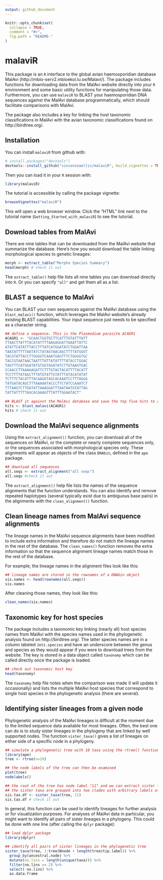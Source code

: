 ```yaml
---
output: github_document
---
```


<!-- README.md is generated from README.Rmd. Please edit that file -->

```r
knitr::opts_chunk$set(
  collapse = TRUE,
  comment = "#>",
  fig.path = "README-"
)
```

# malaviR

This package is an `R` interface to the global avian haemosporidian database MalAvi (http://mbio-serv2.mbioekol.lu.se/Malavi/). The package includes functions for downloading data from the MalAvi website directly into your `R` environment and some basic utility functions for manipulating those data. Furthermore, you can use `malaviR` to BLAST your haemosporidian DNA sequences against the MalAvi database programmatically, which should facilitate comparisons with MalAvi.  
  
The package also includes a key for linking the host taxonomic classifications in MalAvi with the avian taxonomic classifications found on http://birdtree.org/.

## Installation

You can install `malaviR` from github with:

```r
# install.packages("devtools")
devtools::install_github("vincenzoaellis/malaviR", build_vignettes = TRUE)
```

Then you can load it in your `R` session with:
```r
library(malaviR)
```

The tutorial is accessible by calling the package vignette:
```r
browseVignettes("malaviR")
```

This will open a web browser window. Click the "HTML" link next to the tutorial name (`Getting_Started_with_malaviR`) to see the tutorial.

## Download tables from MalAvi

There are nine tables that can be downloaded from the MalAvi website that summarize the database. Here's how you would download the table linking morphological species to genetic lineages:

```r
morph <- extract_table("Morpho Species Summary")
head(morph) # check it out
```

The `extract_table()` help file lists all nine tables you can download directly into `R`. Or you can specify `"all"` and get them all as a list.  

## BLAST a sequence to MalAvi

You can BLAST your own sequences against the MalAvi database using the `blast_malavi()` function, which leverages the MalAvi website's already existing BLAST capabilities. Your input sequence just needs to be specified as a character string.  

```r
## define a sequence. This is the Plasmodium parasite ACAGR1
ACAGR1 <- "GCAACTGGTGCTTCATTTGTATTTATT
TTAACTTATTTACATATTTTAAGAGGATTAAATTATTC
ATATTCATATTTACCTTTATCATGGATATCTGGATTAA
TAATATTTTTAATATCTATAGTAACAGCTTTTATGGGT
TACGTATTACCTTGGGGTCAAATGAGTTTCTGGGGTGC
TACCGTAATAACTAATTTATTATATTTTATACCTGGAC
TAGTTTCATGGATATGTGGTGGATATCTTGTAAGTGAC
CCAACCTTAAAAAGATTCTTTGTACTACATTTTACATT
TCCTTTTATAGCTTTATGTATTGTATTTATACATATAT
TCTTTCTACATTTACAAGGTAGCACAAATCCTTTAGGG
TATGATACAGCTTTAAAAATACCCTTCTATCCAAATCT
TTTAAGTCTTGATATTAAAGGATTTAATAATGTATTAG
TATTATTTTTAGCACAAAGTTTATTTGGAATACT"

## BLAST it against the MalAvi database and save the top five hits to a data frame
hits <- blast_malavi(ACAGR1)
hits # check it out
```

## Download the MalAvi sequence alignments

Using the `extract_alignment()` function, you can download all of the sequences on MalAvi, or the complete or nearly complete sequences only, or the sequences associated with morphological species only. These alignments will appear as objects of the class `DNAbin`, defined in the `ape` package.

```r
## download all sequences
all.seqs <- extract_alignment("all seqs")
all.seqs #check it out
```

The `extract_alignment()` help file lists the names of the sequence alignments that the function understands. You can also identify and remove repeated haplotypes (several typically exist due to ambiguous base pairs) in the alignments with the `clean_alignment()` function.

## Clean lineage names from MalAvi sequence alignments

The lineage names in the MalAvi sequence alignments have been modified to include extra information and therefore do not match the lineage names in the rest of the database. The `clean_names()` function removes the extra information so that the sequence alignment lineage names match those in the rest of the database.

For example, the lineage names in the alignment files look like this:

```r
## lineage names are stored in the rownames of a DNAbin object
six.names <- head(rownames(all.seqs))
six.names
```

After cleaning those names, they look like this:
```r
clean_names(six.names)
```

## Taxonomic key for host species

The package includes a taxonomic key linking (nearly all) host species names from MalAvi with the species names used in the phylogenetic analysis found on http://birdtree.org/. The latter species names are in a column labeled `Jetz.species` and have an underscore between the genus and species as they would appear if you were to download trees from the website. The key is stored in a data object called `taxonomy` which can be called directly once the package is loaded.

```r
## check out taxonomic host key
head(taxonomy)
```

The `taxonomy` help file notes when the comparison was made (I will update it occasionally) and lists the multiple MalAvi host species that correspond to single host species in the phylogenetic analysis (there are several).

## Identifying sister lineages from a given node

Phylogenetic analysis of the MalAvi lineages is difficult at the moment due to the limited sequence data available for most lineages. Often, the best one can do is to study sister lineages in the phylogeny that are linked by well supported nodes. The function `sister_taxa()` gives a list of lineages on either side of a specific node in a phylogeny.

```r
## simulate a phylogenetic tree with 10 taxa using the rtree() function in the ape package
library(ape)
tree <- rtree(n=10)

## the node labels of the tree can then be examined
plot(tree)
nodelabels()

## the root of the tree has node label "11" and we can extract sister lineages from the root;
## the sister taxa are grouped into two clades with arbitrary labels of "1" and "2"
sis.tax.df <- sister_taxa(tree, 11)
sis.tax.df # check it out
```

In general, this function can be used to identify lineages for further analysis or for visualization purposes. For analyses of MalAvi data in particular, you might want to identify all pairs of sister lineages in a phylogeny. This could be done with one line (after calling the `dplyr` package):

```r
## load dplyr package
library(dplyr)

## identify all pairs of sister lineages in the phylogenetic tree
sister_taxa(tree, 1:tree$Nnode + length(tree$tip.label)) %>% 
  group_by(ancestral.node) %>% 
  mutate(no.lins = length(unique(taxa))) %>% 
  filter(no.lins == 2) %>% 
  select(-no.lins) %>% 
  as.data.frame
```


